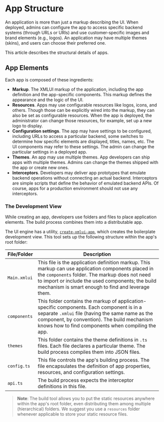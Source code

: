 # App Structure

An application is more than just a markup describing the UI. When deployed, admins can configure the app to access specific backend systems (through URLs or URIs) and use customer-specific images and brand elements (e.g., logos). An application may have multiple themes (skins), and users can choose their preferred one.

This article describes the structural details of apps.

## App Elements

Each app is composed of these ingredients:

- **Markup**. The XMLUI markup of the application, including the app definition and the app-specific components. This markup defines the appearance and the logic of the UI.
- **Resources**. Apps may use configurable resources like logos, icons, and others. Though those can be explicitly wired into the markup, they can also be set as configurable resources. When the app is deployed, the administrator can change those resources, for example, set up a new logo to display.
- **Configuration settings**. The app may have settings to be configured, including URLs to access a particular backend, some switches to determine how specific elements are displayed, titles, names, etc. The UI components may refer to these settings. The admin can change the particular settings in a deployed app.
- **Themes**. An app may use multiple themes. App developers can ship apps with multiple themes. Admins can change the themes shipped with the app or create new ones.
- **Interceptors**. Developers may deliver app prototypes that emulate backend operations without connecting an actual backend. Interceptors are simple scripts that define the behavior of emulated backend APIs. Of course, apps for a production environment should not use any interceptors.

### The Development View

While creating an app, developers use folders and files to place application elements. The build process combines them into a distributable app.

The UI engine has a utility, [`create-xmlui-app`](../tools/create-xmlui-app), which creates the boilerplate development view. This tool sets up the following structure within the app's root folder:

| File/Folder | Description |
|-|-|
| `Main.xmlui` | This file is the application definition markup. This markup can use application components placed in the `components` folder. The markup does not need to import or include the used components; the build mechanism is smart enough to find and leverage them. |
| `components` | This folder contains the markup of application-specific components. Each component is in a separate `.xmlui` file (having the same name as the component, by convention). The build mechanism knows how to find components when compiling the app. |
| `themes` | This folder contains the theme definitions in `.ts` files. Each file declares a particular theme. The build process compiles them into JSON files. | 
| `config.ts` | This file controls the app's building process. The file encapsulates the definition of app properties, resources, and configuration settings. |
| `api.ts` | The build process expects the interceptor definitions in this file. |

> **Note**: The build tool allows you to put the static resources anywhere within the app's root folder, even distributing them among multiple (hierarchical) folders. We suggest you use a `resources` folder whenever applicable to store your static resource files.

